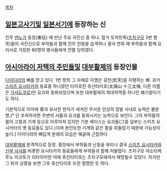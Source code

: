[[목차]]
== [[일본]][[고사기]]및 [[일본서기]]에 등장하는 신 ==
진무 [[덴노]]가 동정(東征) 때 만난 주요 국진신 중 하나. 혈거 토착민족([[츠치구모]] 3번 항목)들의 국진신으로 부하들과 함께 진무 천왕을 습격하나 결국 연회 때 부하들과 함께 요리사로 가장한 80명의 병사들에게 전멸 당하였다.


== [[아시아라이 저택의 주민들]]및 [[대부활제]]의 등장인물 ==
[[다이다라]]의 뼈를 맏고 있다. 1번 항목 그 자체로 이명은 굉천(宏天)을 지탱하는 뼈. 과거 [[스미츠 요시타카]]의 동료중 하나였던 타이호쟌 쥬산타이호(太保山 十三太保, 다른 이름은 [[가샤도쿠로]])란 요괴와 동화되었으며 또한 대부활제의 최대악역중 하나인 폐기왕이기도 하다.

기본적으로 이마에 骨과 유사한 한자가 세겨진 무서운 인상의 장발 사내로 능력은 불분명.[* 단 추측하자면 주변의 사물과 요괴를 동화시키는 능력으로 보인다. 그의 부하들의 몸이 고철과 기계 등으로 이루어져 있지만 기본 베이스는 요괴들(그중 일부는 스미츠 요시카타의 옛 동료들도 있다.)이며 본인또한 기계와 같은 팔을 휘둘렀기 때문에 가능성이 높다.] 다이다라의 뼈답게 본래의 모습은 해골에 근접하다.

[[대부활제]]에 본격적으로 등장. 중앙에서 부하들과 난동을 부리나 결국 [[스미츠 요시타카]]와 [[신부 사샤]]를 비롯한 요시타카의 동료들에게 부하들과 함께 처발렸다. 츠치구모 야소타케루노 미코토가 리타이어한 덕에 쥬산타이호는 츠치구모에게서 해방될수 있었다. 하지만 그 뒤의 상황을 보면 그후 쥬산타이호 또한 절명한 듯 하다.
